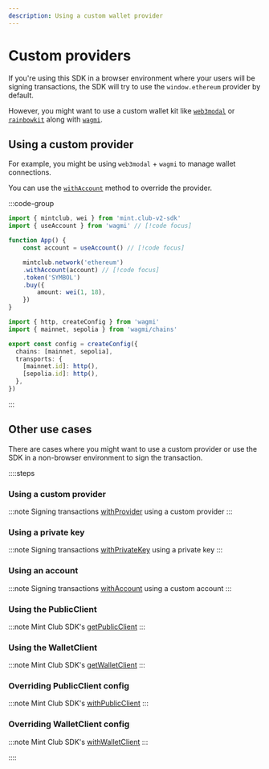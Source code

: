 ```yaml
---
description: Using a custom wallet provider
---
```


# Custom providers

If you're using this SDK in a browser environment where your users will be signing transactions, the SDK will try to use the `window.ethereum` provider by default. 

However, you might want to use a custom wallet kit like [`web3modal`](https://web3modal.com/) or [`rainbowkit`](https://www.rainbowkit.com/) along with [`wagmi`](https://wagmi.sh).

## Using a custom provider

For example, you might be using `web3modal` + `wagmi` to manage wallet connections.

You can use the [`withAccount`](/docs/sdk/network/withAccount) method to override the provider.

:::code-group

```ts [example.ts]
import { mintclub, wei } from 'mint.club-v2-sdk'
import { useAccount } from 'wagmi' // [!code focus]

function App() {
	const account = useAccount() // [!code focus]

	mintclub.network('ethereum')
	.withAccount(account) // [!code focus]
	.token('SYMBOL')
	.buy({
		amount: wei(1, 18),
	})
}
```

```ts [config.ts]
import { http, createConfig } from 'wagmi'
import { mainnet, sepolia } from 'wagmi/chains'

export const config = createConfig({
  chains: [mainnet, sepolia],
  transports: {
    [mainnet.id]: http(),
    [sepolia.id]: http(),
  },
})
```

:::



## Other use cases

There are cases where you might want to use a custom provider or use the SDK in a non-browser environment to sign the transaction.

::::steps

### Using a custom provider

:::note
Signing transactions [withProvider](/docs/sdk/network/withProvider) using a custom provider
:::

### Using a private key

:::note
Signing transactions [withPrivateKey](/docs/sdk/network/withPrivateKey) using a private key
:::

### Using an account

:::note
Signing transactions [withAccount](/docs/sdk/network/withAccount) using a custom account
:::


### Using the PublicClient

:::note
Mint Club SDK's [getPublicClient](/docs/sdk/network/getPublicClient)
:::

### Using the WalletClient

:::note
Mint Club SDK's [getWalletClient](/docs/sdk/network/getWalletClient)
:::

### Overriding PublicClient config

:::note
Mint Club SDK's [withPublicClient](/docs/sdk/network/withPublicClient)
:::

### Overriding WalletClient config

:::note
Mint Club SDK's [withWalletClient](/docs/sdk/network/withWalletClient)
:::


::::